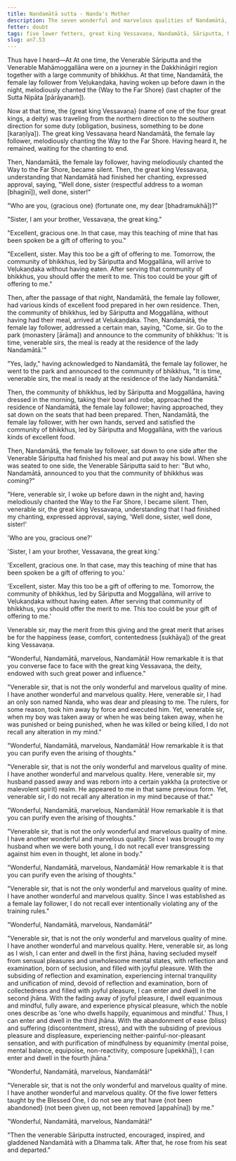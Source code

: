 ```yaml
---
title: Nandamātā sutta - Nanda's Mother
description: The seven wonderful and marvelous qualities of Nandamātā, a female lay follower.
fetter: doubt
tags: five lower fetters, great king Vessavaṇa, Nandamātā, Sāriputta, Moggallāna, jhana, an, an7
slug: an7.53
---
```


Thus have I heard—At At one time, the Venerable Sāriputta and the Venerable Mahāmoggallāna were on a journey in the Dakkhināgiri region together with a large community of bhikkhus. At that time, Nandamātā, the female lay follower from Veḷukaṇḍaka, having woken up before dawn in the night, melodiously chanted the \{Way to the Far Shore} (last chapter of the Sutta Nipāta [pārāyanaṁ]).

Now at that time, the \{great king Vessavaṇa} (name of one of the four great kings, a deity) was traveling from the northern direction to the southern direction for some duty (obligation, business, something to be done [karaṇīya]). The great king Vessavaṇa heard Nandamātā, the female lay follower, melodiously chanting the Way to the Far Shore. Having heard it, he remained, waiting for the chanting to end.

Then, Nandamātā, the female lay follower, having melodiously chanted the Way to the Far Shore, became silent. Then, the great king Vessavaṇa, understanding that Nandamātā had finished her chanting, expressed approval, saying, "Well done, sister (respectful address to a woman [bhaginī]), well done, sister!"

"Who are you, \{gracious one} (fortunate one, my dear [bhadramukhā])?"

"Sister, I am your brother, Vessavaṇa, the great king."

"Excellent, gracious one. In that case, may this teaching of mine that has been spoken be a gift of offering to you."

"Excellent, sister. May this too be a gift of offering to me. Tomorrow, the community of bhikkhus, led by Sāriputta and Moggallāna, will arrive to Veḷukaṇḍaka without having eaten. After serving that community of bhikkhus, you should offer the merit to me. This too could be your gift of offering to me."

Then, after the passage of that night, Nandamātā, the female lay follower, had various kinds of excellent food prepared in her own residence. Then, the community of bhikkhus, led by Sāriputta and Moggallāna, without having had their meal, arrived at Veḷukaṇḍaka. Then, Nandamātā, the female lay follower, addressed a certain man, saying, "Come, sir. Go to the park (monastery [ārāma]) and announce to the community of bhikkhus: 'It is time, venerable sirs, the meal is ready at the residence of the lady Nandamātā.'"

"Yes, lady," having acknowledged to Nandamātā, the female lay follower, he went to the park and announced to the community of bhikkhus, "It is time, venerable sirs, the meal is ready at the residence of the lady Nandamātā."

Then, the community of bhikkhus, led by Sāriputta and Moggallāna, having dressed in the morning, taking their bowl and robe, approached the residence of Nandamātā, the female lay follower; having approached, they sat down on the seats that had been prepared. Then, Nandamātā, the female lay follower, with her own hands, served and satisfied the community of bhikkhus, led by Sāriputta and Moggallāna, with the various kinds of excellent food.

Then, Nandamātā, the female lay follower, sat down to one side after the Venerable Sāriputta had finished his meal and put away his bowl. When she was seated to one side, the Venerable Sāriputta said to her: "But who, Nandamātā, announced to you that the community of bhikkhus was coming?"

"Here, venerable sir, I woke up before dawn in the night and, having melodiously chanted the Way to the Far Shore, I became silent. Then, venerable sir, the great king Vessavaṇa, understanding that I had finished my chanting, expressed approval, saying, 'Well done, sister, well done, sister!'

'Who are you, gracious one?'

'Sister, I am your brother, Vessavaṇa, the great king.'

'Excellent, gracious one. In that case, may this teaching of mine that has been spoken be a gift of offering to you.'

'Excellent, sister. May this too be a gift of offering to me. Tomorrow, the community of bhikkhus, led by Sāriputta and Moggallāna, will arrive to Veḷukaṇḍaka without having eaten. After serving that community of bhikkhus, you should offer the merit to me. This too could be your gift of offering to me.'

Venerable sir, may the merit from this giving and the great merit that arises be for the happiness (ease, comfort, contentedness [sukhāya]) of the great king Vessavaṇa.

"Wonderful, Nandamātā, marvelous, Nandamātā! How remarkable it is that you converse face to face with the great king Vessavaṇa, the deity, endowed with such great power and influence."

"Venerable sir, that is not the only wonderful and marvelous quality of mine. I have another wonderful and marvelous quality. Here, venerable sir, I had an only son named Nanda, who was dear and pleasing to me. The rulers, for some reason, took him away by force and executed him. Yet, venerable sir, when my boy was taken away or when he was being taken away, when he was punished or being punished, when he was killed or being killed, I do not recall any alteration in my mind."

"Wonderful, Nandamātā, marvelous, Nandamātā! How remarkable it is that you can purify even the arising of thoughts."

"Venerable sir, that is not the only wonderful and marvelous quality of mine. I have another wonderful and marvelous quality. Here, venerable sir, my husband passed away and was reborn into a certain yakkha (a protective or malevolent spirit) realm. He appeared to me in that same previous form. Yet, venerable sir, I do not recall any alteration in my mind because of that."

"Wonderful, Nandamātā, marvelous, Nandamātā! How remarkable it is that you can purify even the arising of thoughts."

"Venerable sir, that is not the only wonderful and marvelous quality of mine. I have another wonderful and marvelous quality. Since I was brought to my husband when we were both young, I do not recall ever transgressing against him even in thought, let alone in body."

"Wonderful, Nandamātā, marvelous, Nandamātā! How remarkable it is that you can purify even the arising of thoughts."

"Venerable sir, that is not the only wonderful and marvelous quality of mine. I have another wonderful and marvelous quality. Since I was established as a female lay follower, I do not recall ever intentionally violating any of the training rules."

"Wonderful, Nandamātā, marvelous, Nandamātā!"

"Venerable sir, that is not the only wonderful and marvelous quality of mine. I have another wonderful and marvelous quality. Here, venerable sir, as long as I wish, I can enter and dwell in the first jhāna, having secluded myself from sensual pleasures and unwholesome mental states, with reflection and examination, born of seclusion, and filled with joyful pleasure. With the subsiding of reflection and examination, experiencing internal tranquility and unification of mind, devoid of reflection and examination, born of collectedness and filled with joyful pleasure, I can enter and dwell in the second jhāna. With the fading away of joyful pleasure, I dwell equanimous and mindful, fully aware, and experience physical pleasure, which the noble ones describe as 'one who dwells happily, equanimous and mindful.' Thus, I can enter and dwell in the third jhāna. With the abandonment of ease (bliss) and suffering (discontentment, stress), and with the subsiding of previous pleasure and displeasure, experiencing neither-painful-nor-pleasant sensation, and with purification of mindfulness by equanimity (mental poise, mental balance, equipoise, non-reactivity, composure [upekkhā]), I can enter and dwell in the fourth jhāna."

"Wonderful, Nandamātā, marvelous, Nandamātā!"

"Venerable sir, that is not the only wonderful and marvelous quality of mine. I have another wonderful and marvelous quality. Of the five lower fetters taught by the Blessed One, I do not see any that have \{not been abandoned} (not been given up, not been removed [appahīna]) by me."

"Wonderful, Nandamātā, marvelous, Nandamātā!"

"Then the venerable Sāriputta instructed, encouraged, inspired, and gladdened Nandamātā with a Dhamma talk. After that, he rose from his seat and departed."